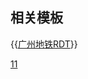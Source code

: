 {{Routemap
| title = 广州地铁11号线
| title-bg = {{广州地铁颜色|11}}
| title-color = white
| text-width = 0,80,100%
| collapsible = no
| inline = <includeonly>yes</includeonly>
| map =
uextkSTRc2\uextkSTR3+l\uextkSTR2+r\uextkSTRc3\\\
uextkSTR+1\\\uextkSTR+4\\\
uextSTR!~MFADEf\utCONTgq\utBHFq!~HUB2\uxtKRZtu!~HUBc3\utCONTfq\\~~ ~~ ~~ ~~{{rmr|Licon=L|嘉禾望岗|广州南站|Ricon=R}}
HUBc1\uextBHF!~HUB4\~~ ~~{{广州地铁RDT/dim|{{广州地铁/车站|江泰路}}}}~~{{广州地铁路线链接|2|N}}
\uextBHF!~HUB2\HUBc3~~ ~~{{广州地铁RDT/dim|{{广州地铁/车站|燕岗}}}}~~{{广州地铁路线链接|GF}}
\utLSTR+l\uxtKRZtu!~HUBc1\utBHFq!~HUB4\utCONTfq~~ ~~ ~~ ~~{{rmr|沥滘|Ricon=R}}
utLSTR\uextBHF\~~{{广州地铁RDT/dim|{{广州地铁/车站|南石路}}}}
WASSER+l\utLSTR!~WASSERq\uextKRZW\WASSERq\~~ ~~ ~~ ~~[[珠江]]
WASSER\utLSTR\uextKBHFaq!~uextINT\uextCONTfq\~~ ~~{{广州地铁RDT/dim|[[鹤洞东站|鹤洞东]]}}~~{{广州地铁RDT/dim|{{佛山地铁路线链接|11|PN}}}}~~{{广州地铁RDT/dim|{{rmr|容奇渡口|Ricon=R}}}}
WASSER\utLSTRl\uxtTINTt\utCONTfq\~~ ~~{{广州地铁RDT/dim|{{广州地铁/车站|沙涌}}}}~~{{广州地铁路线链接|GF}}~~{{rmr|新城東|Ricon=R}}
WASSER\\uextBHF\\~~{{广州地铁RDT/dim|{{广州地铁/车站|芳村大道东}}}}
WASSER\\uextBHF!~HUB2\HUBc3\~~ ~~{{广州地铁RDT/dim|{{广州地铁/车站|芳村}}}}~~{{广州地铁路线链接|1|N}} {{广州地铁RDT/dim|{{广州地铁路线链接|22|N}}}}
WASSER\utCONTgq\uxtKRZtu!~HUBc1\utBHFq!~HUBf+4\utCONTfq~~ ~~ ~~ ~~{{rmr|Licon=L|广州东站|西塱|Ricon=R}}
WASSER\uextENDEaq\uextKRZto\uextBHFq!~HUBe\uextCONTfq~~ ~~ ~~ ~~{{广州地铁RDT/dim|{{rmr|万顷沙|Ricon=R}}}}
WASSER!~WASSERl\WASSERq\uextKRZW\\
WASSER\\uextBHF\\~~{{广州地铁RDT/dim|{{广州地铁/车站|石围塘}}}}
WASSER\exKBHFaq\uexmtKRZ\exCONTfq\~~ ~~ ~~ ~~{{广州地铁RDT/dim|[[广茂铁路]]石围塘支线}}
WASSERl\WASSERq\uextKRZW\WASSERq\~~ ~~ ~~ ~~[[珠江]]
\utCONTgq\uxtTINTt\utCONTfq\~~ ~~{{广州地铁RDT/dim|{{广州地铁/车站|如意坊}}}}~~{{广州地铁路线链接|6|N}}~~{{rmr|Licon=L|香雪|浔峰岗|Ricon=R}}
\\uextSTR\utCONTg\~~ ~~ ~~ ~~{{rmr|滘口|Ricon=U}}
\\uextBHF!~HUBaq\utBHF!~HUBeq\~~ ~~{{广州地铁RDT/dim|{{广州地铁/车站|中山八}}}}~~{{广州地铁路线链接|5|N}}
\\uextSTR\utKRWl\utKRW+r
\\uextSTR\\utSTR!~MFADEf
\uextSTR+l\uextKRZtu\uextSTRq\uextCONTfq~~ ~~ ~~ ~~{{广州地铁RDT/dim|{{rmr|朝阳|Ricon=R}}}}
utCONTgq\uxtKRZtu\uxtKRZtu!~HUBc2\uetBHFq!~HUB3\utCONTfq~~ ~~ ~~ ~~{{rmr|Licon=L|万胜围|滘心|Ricon=R}}
uextXBHF-L!~HUBaq\uextXBHF-R!~HUBr+1\HUBc4~~ ~~{{广州地铁RDT/dim|{{广州地铁/车站|彩虹桥}}}}~~{{广州地铁RDT/dim|{{广州地铁路线链接|8|N}} {{广州地铁路线链接|13|N}}}}
uextCONTf\uextSTR\~~ ~~ ~~ ~~{{广州地铁RDT/dim|{{rmr|Licon=D|新沙}}}}
\uextBHF\~~{{广州地铁RDT/dim|{{广州地铁/车站|流花路}}}}
utCONTgq\uxtKRZtu\utSTR+r~~ ~~ ~~ ~~{{rmr|Licon=L|广州南站}}
\uextKRW+l\uextKRWr\utSTR\utSTR!~MFADEg
utCONTgq\uxtKRZtu\BLa!~utBHFq!~HUB2\utKRZto!~HUBc3\utSTRr~~ ~~ ~~ ~~{{rmr|Licon=L|文冲}}
uextSTR!~HUBc2\HUB3+1!~BL\utBHF!~HUB4
\uextKBHFaq!~uextINT!~HUB1\uextSTRq!~HUBc4!~BL\uetKRZto\uextCONTfq~~ ~~{{广州地铁RDT/dim|{{广州地铁/车站|广州火车站}}}}~~ ~~ {{广州地铁RDT/dim|{{rmr|东风|Ricon=R}}}}
STR+l\uxmtKRZ\BLe!~BHFq\umtKRZ\CONTfq~~ ~~ ~~{{广州地铁路线链接|2|N}} {{广州地铁路线链接|5|N}} {{广州地铁RDT/dim|{{广州地铁路线链接|14|N}}}} ~~[[广茂铁路|广茂]] [[京广铁路]]
LSTR\uextKRWl\uextKRW+r\utCONT2+g\~~ ~~ ~~ ~~{{rmr|嘉禾望岗|Ricon=c2}}
LSTR\\uextBHF\\~~ ~~{{广州地铁RDT/dim|{{广州地铁/车站|梓元岗}}}}
LSTR\\uextSTR\uextSTR+l\uextCONTfq~~ ~~ ~~ ~~ {{广州地铁RDT/dim|{{rmr|浔峰岗|Ricon=R}}}}
LSTR\\uextXBHF-L\uextXBHF-R\~~ ~~{{广州地铁RDT/dim|{{广州地铁/车站|广园新村}}}}~~{{广州地铁RDT/dim|{{广州地铁路线链接|12|N}}}}
LSTR\uextCONTgq\uextKRZtu\uextSTRr\~~ ~~ ~~ ~~{{广州地铁RDT/dim|{{rmr|Licon=L|大学城南}}}}
LSTR\\uextBHF\\~~ ~~{{广州地铁RDT/dim|{{广州地铁/车站|大金钟}}}}
LSTR\\uextBHF\\~~ ~~{{广州地铁RDT/dim|{{广州地铁/车站|云台花园}}}}
STR2\STRc3\uextBHF\\~~ ~~<del>{{广州地铁RDT/dim|{{广州地铁/车站|''田心村''}}}}</del>
STRc1\STR2+4\uextSTR!~STRc3\\
utCONT4+f!~STRc1\uxmtKRZ2+4\STRc3~~ ~~ ~~ ~~{{rmr|Licon=c4|浔峰岗}}
uetBHF!~HUBaq\uextBHF!~HUBeq!~STRc1\STR+4~~ ~~{{广州地铁RDT/dim|{{广州地铁/车站|沙河}}}}~~{{广州地铁RDT/dim|{{广州地铁路线链接|6|N}}}}
\utSTRl\uxtKRZtu\mKRZt\utCONTfq~~ ~~ ~~ ~~{{rmr|香雪|Ricon=R}}
\uextSTR2!~STRc2\STR3
utENDEa\STR+1\uextSTR+4!~STRc4
utCONTgq\BLa!~utTINTt!~HUBaq\mKRZt!~HUB2+r\uxtKRZto!~HUBc3\utCONTfq~~ ~~ ~~ ~~{{rmr|Licon=L|番禺广场|机场北|Ricon=R}}
uextCONTgq\uetKRZto!~BL2\emKRZt!~BLc3!~HUBc1\uextTINTxt!~HUB4\uextENDEeq~~ ~~ {{广州地铁RDT/dim|{{广州地铁/车站|广州东站}}}}~~ ~~{{广州地铁RDT/dim|{{rmr|Licon=L|万顷沙}}}}
utCONTgq\utSTRr!~BLc1\KBL4!~BHF\uextSTR\~~ ~~ ~~{{广州地铁路线链接|1|N}} {{广州地铁路线链接|3|N}} {{广州地铁RDT/dim|{{广州地铁路线链接|18|N}}}}~~{{rmr|Licon=L|西塱}}
\STR2\uextSTR3!~STRc3
\uextSTR+1!~STRc1\STR+4
\uextSTR\CONTf~~ ~~ ~~ ~~[[广深铁路]]
uextBHF~~ ~~{{广州地铁RDT/dim|{{广州地铁/车站|天河东}}}}
HUBc2\uextBHF!~HUB3\~~ ~~{{广州地铁RDT/dim|{{广州地铁/车站|华师}}}}~~{{广州地铁路线链接|3|N}}
utCONTgq\utBHFq!~HUB1\uxtKRZtu!~HUBc4\utCONTfq\~~ ~~ ~~ ~~{{rmr|Licon=L|番禺广场|天河客运站|Ricon=R}}
uextBHF~~ ~~{{广州地铁RDT/dim|{{广州地铁/车站|华景路}}}}
\utSTR+l\uxtKRZtu\utSTRq\utCONTfq~~ ~~ ~~ ~~{{rmr|增城广场|Ricon=R}}
\utSTR\uextSTR\uextSTRc2\uextCONTl+3~~ ~~ ~~ ~~{{广州地铁RDT/dim|{{rmr|新沙|Ricon=R}}}}
\uxtKRWgl\uextSTRl!~uxtKRWg+r!~uextSTRc2\uextABZ1+3r\uextSTRc4~~ ~~ ~~ ~~联络线前往[[广州地铁21号线|21号线]] {{广州地铁RDT/dim|[[广州地铁13号线|13号线]]}}
uextKXBHFe-L!~uextSTRc2\uextSTR3+1!~utXBHF-R!~utINT\uextSTRc4~~ ~~{{广州地铁/车站|天河公园}}~~{{广州地铁RDT/dim|{{广州地铁路线链接|13|N}}}} {{广州地铁路线链接|21|N}}
uextCONTgq\uextSTRr+1\utSTR!~uextSTRc4\\~~ ~~ ~~ ~~{{广州地铁RDT/dim|{{rmr|Licon=L|朝阳}}}}
\utCONTgq\utKRZtu!~HUBc2\utBHFq!~HUB3\utCONTfq~~ ~~ ~~ ~~{{rmr|Licon=L|滘口|文冲|Ricon=R}}
\utKBHFxe!~HUB1\HUBc4~~ ~~{{广州地铁/车站|员村}}~~{{广州地铁路线链接|5|N}}
WASSERq\uextKRZW\WASSERq!~extCONT1+f~~ ~~ ~~ ~~[[珠江]]
uCONTgq\uHSTq\uxtKRZ\xmtKRZ\uCONTfq~~ ~~ ~~ ~~[[广州海珠区有轨电车|海珠有轨电车]]
HUBc2\BLaq!~uextBHF!~HUB3\BLeq!~extBHF~~ ~~{{广州地铁RDT/dim|{{广州地铁/车站|琶洲}}}}~~{{广州地铁路线链接|8|N}}~~{{广州地铁RDT/dim|[[广佛环线]] [[穗莞深城际|穗莞深琶洲支线]]}}
utCONTgq\uetABZq+r\utBHFq!~HUB1\uxtKRZtu!~HUBc4\xmtKRZtu\utCONTfq\~~ ~~ ~~ ~~{{rmr|Licon=L|滘心|万胜围|Ricon=R}}
uextSTRe\\uextSTR\extCONT2+g\~~ ~~ ~~ ~~{{广州地铁RDT/dim|联络线前往[[广州地铁8号线|8号线]]}}
uexWBRÜCKE1\WASSERq\uextKRZW\\
uexDST!~uexlDST-L\uextENDEa!~uexlDST-R\uextSTR\uextSTR+l\uextCONTfq~~ ~~{{广州地铁RDT/dim|[[赤沙车辆段]]}}~~ ~~{{广州地铁RDT/dim|{{rmr|大学城南|Ricon=R}}}}
uextCONTg\uexSTR\uextSTR\uextXBHF-L\uextXBHF-R\\~~ ~~{{广州地铁RDT/dim|{{广州地铁/车站|赤沙滘}}}}~~{{广州地铁RDT/dim|{{广州地铁路线链接|12|N}}}}~~{{广州地铁RDT/dim|{{rmr|Licon=U|潯峰崗}}}}
uextSTR\uexSTR\uextSTR\uextKRWgl\uextSTRl!~uextKRWg+r\uextSTR+r\~~ ~~ ~~ ~~{{广州地铁RDT/dim|联络线前往[[广州地铁12号线|12号线]]}}
uextSTRl\uexKRZt\uextKRZto\uextKRZto\uextKRZto\uextSTRr\
uexWBRÜCKE1\uextKRZW\uextKRZW\uextKRZW\
uextSTR2a\uextSTRc3!~uextSTRl\uextKRZtu\uextSTRr\
uextSTRc1\uextSTR2+4\uextSTR\\
uextSTRc1\uextABZg+4\
utCONTgq\uxtTINTt\utCONTfq~~ ~~{{广州地铁RDT/dim|{{广州地铁/车站|龙潭}}}}~~{{广州地铁路线链接|18|N}}~~{{rmr|Licon=L|冼村|万顷沙|Ricon=R}}
\uextBHF!~HUB2\HUBc3~~ ~~{{广州地铁RDT/dim|{{广州地铁/车站|大塘}}}}~~{{广州地铁路线链接|3|N}}
\utCONTgq\uxtKRZtu!~HUBc1\utBHFq!~HUB4\utCONTfq~~ ~~ ~~ ~~{{rmr|Licon=L|机场北|番禺广场|Ricon=R}}
uextBHF~~{{广州地铁RDT/dim|{{广州地铁/车站|上涌公园}}}}
uextBHF~~{{广州地铁RDT/dim|{{广州地铁/车站|逸景路}}}}
uextSTR!~MFADEg\\uextCONTgq\uextTINTxt\uextCONTfq\\~~ ~~{{广州地铁RDT/dim|{{广州地铁/车站|五鳳}}}}~~{{广州地铁RDT/dim|{{广州地铁路线链接|10|N}}}}~~{{广州地铁RDT/dim|{{rmr|Licon=L|天河客运站|西塱|Ricon=R}}}}
uextkSTR2\\\uextkSTR3\\\
uextkSTRc1\uextkSTRl+4\uextkSTRr+1\uextkSTRc4\\\
|bottom={{navbar|广州地铁RDT/11}}
}}<noinclude>

{{Rdt intro|[[广州地铁11号线]]}}

== 相关模板 ==

{{[[Template:广州地铁RDT|广州地铁RDT]]}}

[[Category:广州地铁RDT|11]]
</noinclude>